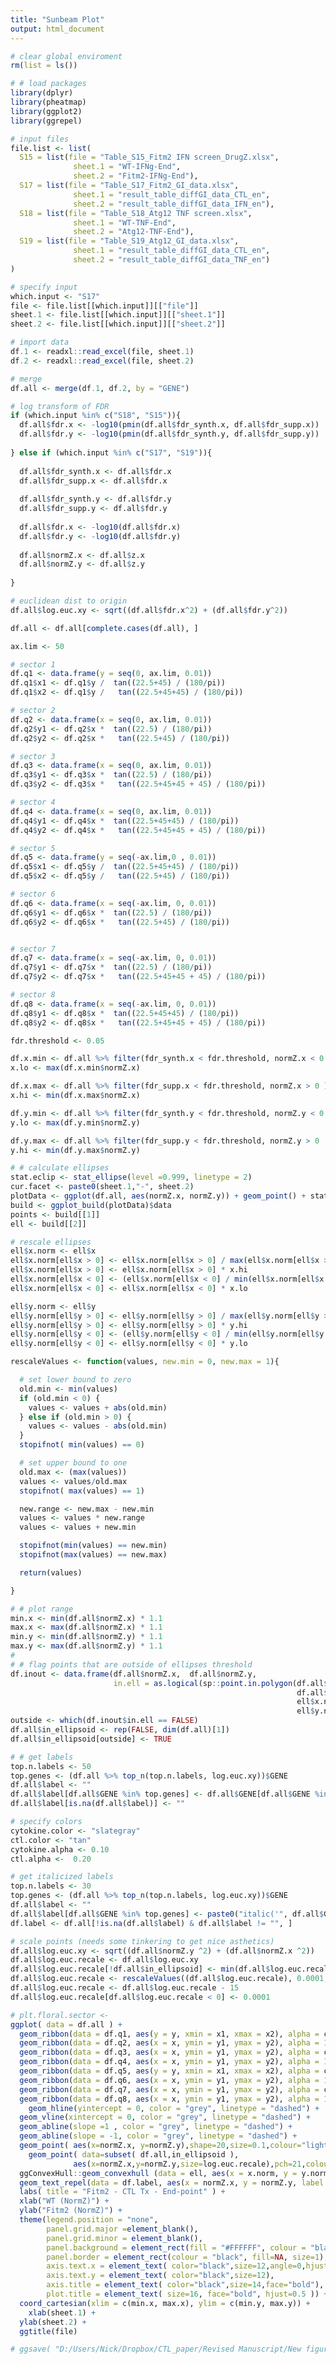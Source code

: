 ```yaml
---
title: "Sunbeam Plot"
output: html_document
---
```


```r

# clear global enviroment                          
rm(list = ls())

# # load packages
library(dplyr)
library(pheatmap)
library(ggplot2)
library(ggrepel)

```


```r

# input files
file.list <- list(
  S15 = list(file = "Table_S15_Fitm2 IFN screen_DrugZ.xlsx",
              sheet.1 = "WT-IFNg-End",
              sheet.2 = "Fitm2-IFNg-End"),
  S17 = list(file = "Table_S17_Fitm2_GI_data.xlsx",
              sheet.1 = "result_table_diffGI_data_CTL_en",
              sheet.2 = "result_table_diffGI_data_IFN_en"),
  S18 = list(file = "Table_S18_Atg12 TNF screen.xlsx",
              sheet.1 = "WT-TNF-End",
              sheet.2 = "Atg12-TNF-End"),
  S19 = list(file = "Table_S19_Atg12_GI_data.xlsx",
              sheet.1 = "result_table_diffGI_data_CTL_en",
              sheet.2 = "result_table_diffGI_data_TNF_en")
)

# specify input
which.input <- "S17"
file <- file.list[[which.input]][["file"]]
sheet.1 <- file.list[[which.input]][["sheet.1"]]
sheet.2 <- file.list[[which.input]][["sheet.2"]]

# import data
df.1 <- readxl::read_excel(file, sheet.1)
df.2 <- readxl::read_excel(file, sheet.2)


```

```r

# merge
df.all <- merge(df.1, df.2, by = "GENE")

# log transform of FDR
if (which.input %in% c("S18", "S15")){
  df.all$fdr.x <- -log10(pmin(df.all$fdr_synth.x, df.all$fdr_supp.x))
  df.all$fdr.y <- -log10(pmin(df.all$fdr_synth.y, df.all$fdr_supp.y))
  
} else if (which.input %in% c("S17", "S19")){
  
  df.all$fdr_synth.x <- df.all$fdr.x
  df.all$fdr_supp.x <- df.all$fdr.x
  
  df.all$fdr_synth.y <- df.all$fdr.y
  df.all$fdr_supp.y <- df.all$fdr.y
  
  df.all$fdr.x <- -log10(df.all$fdr.x)
  df.all$fdr.y <- -log10(df.all$fdr.y)  
  
  df.all$normZ.x <- df.all$z.x
  df.all$normZ.y <- df.all$z.y
  
}

# euclidean dist to origin
df.all$log.euc.xy <- sqrt((df.all$fdr.x^2) + (df.all$fdr.y^2))

df.all <- df.all[complete.cases(df.all), ]

```


```r

ax.lim <- 50

# sector 1
df.q1 <- data.frame(y = seq(0, ax.lim, 0.01))
df.q1$x1 <- df.q1$y /  tan((22.5+45) / (180/pi))
df.q1$x2 <- df.q1$y /   tan((22.5+45+45) / (180/pi))

# sector 2
df.q2 <- data.frame(x = seq(0, ax.lim, 0.01))
df.q2$y1 <- df.q2$x *  tan((22.5) / (180/pi))
df.q2$y2 <- df.q2$x *   tan((22.5+45) / (180/pi))

# sector 3
df.q3 <- data.frame(x = seq(0, ax.lim, 0.01))
df.q3$y1 <- df.q3$x *  tan((22.5) / (180/pi))
df.q3$y2 <- df.q3$x *   tan((22.5+45+45 + 45) / (180/pi))

# sector 4
df.q4 <- data.frame(x = seq(0, ax.lim, 0.01))
df.q4$y1 <- df.q4$x *  tan((22.5+45+45) / (180/pi))
df.q4$y2 <- df.q4$x *   tan((22.5+45+45 + 45) / (180/pi))

# sector 5
df.q5 <- data.frame(y = seq(-ax.lim,0 , 0.01))
df.q5$x1 <- df.q5$y /  tan((22.5+45+45) / (180/pi))
df.q5$x2 <- df.q5$y /   tan((22.5+45) / (180/pi))

# sector 6
df.q6 <- data.frame(x = seq(-ax.lim, 0, 0.01))
df.q6$y1 <- df.q6$x *  tan((22.5) / (180/pi))
df.q6$y2 <- df.q6$x *   tan((22.5+45) / (180/pi))


# sector 7
df.q7 <- data.frame(x = seq(-ax.lim, 0, 0.01))
df.q7$y1 <- df.q7$x *  tan((22.5) / (180/pi))
df.q7$y2 <- df.q7$x *   tan((22.5+45+45 + 45) / (180/pi))

# sector 8
df.q8 <- data.frame(x = seq(-ax.lim, 0, 0.01))
df.q8$y1 <- df.q8$x *  tan((22.5+45+45) / (180/pi))
df.q8$y2 <- df.q8$x *   tan((22.5+45+45 + 45) / (180/pi))

```


```r


fdr.threshold <- 0.05

df.x.min <- df.all %>% filter(fdr_synth.x < fdr.threshold, normZ.x < 0 ) 
x.lo <- max(df.x.min$normZ.x)

df.x.max <- df.all %>% filter(fdr_supp.x < fdr.threshold, normZ.x > 0 ) 
x.hi <- min(df.x.max$normZ.x)

df.y.min <- df.all %>% filter(fdr_synth.y < fdr.threshold, normZ.y < 0 ) 
y.lo <- max(df.y.min$normZ.y)

df.y.max <- df.all %>% filter(fdr_supp.y < fdr.threshold, normZ.y > 0  )
y.hi <- min(df.y.max$normZ.y)

# # calculate ellipses
stat.eclip <- stat_ellipse(level =0.999, linetype = 2)
cur.facet <- paste0(sheet.1,"-", sheet.2)
plotData <- ggplot(df.all, aes(normZ.x, normZ.y)) + geom_point() + stat.eclip
build <- ggplot_build(plotData)$data
points <- build[[1]]
ell <- build[[2]]

# rescale ellipses
ell$x.norm <- ell$x
ell$x.norm[ell$x > 0] <- ell$x.norm[ell$x > 0] / max(ell$x.norm[ell$x > 0])
ell$x.norm[ell$x > 0] <- ell$x.norm[ell$x > 0] * x.hi
ell$x.norm[ell$x < 0] <- (ell$x.norm[ell$x < 0] / min(ell$x.norm[ell$x < 0]))
ell$x.norm[ell$x < 0] <- ell$x.norm[ell$x < 0] * x.lo

ell$y.norm <- ell$y
ell$y.norm[ell$y > 0] <- ell$y.norm[ell$y > 0] / max(ell$y.norm[ell$y > 0])
ell$y.norm[ell$y > 0] <- ell$y.norm[ell$y > 0] * y.hi
ell$y.norm[ell$y < 0] <- (ell$y.norm[ell$y < 0] / min(ell$y.norm[ell$y < 0]))
ell$y.norm[ell$y < 0] <- ell$y.norm[ell$y < 0] * y.lo


```

```r

rescaleValues <- function(values, new.min = 0, new.max = 1){

  # set lower bound to zero
  old.min <- min(values)
  if (old.min < 0) {
    values <- values + abs(old.min)
  } else if (old.min > 0) {
    values <- values - abs(old.min)
  }
  stopifnot( min(values) == 0)

  # set upper bound to one
  old.max <- (max(values))
  values <- values/old.max
  stopifnot( max(values) == 1)

  new.range <- new.max - new.min
  values <- values * new.range
  values <- values + new.min

  stopifnot(min(values) == new.min)
  stopifnot(max(values) == new.max)

  return(values)

}

```

```r

# # plot range
min.x <- min(df.all$normZ.x) * 1.1
max.x <- max(df.all$normZ.x) * 1.1
min.y <- min(df.all$normZ.y) * 1.1
max.y <- max(df.all$normZ.y) * 1.1
# 
# # flag points that are outside of ellipses threshold
df.inout <- data.frame(df.all$normZ.x,  df.all$normZ.y,
                       in.ell = as.logical(sp::point.in.polygon(df.all$normZ.x,
                                                                df.all$normZ.y,
                                                                ell$x.norm,
                                                                ell$y.norm)))
outside <- which(df.inout$in.ell == FALSE)
df.all$in_ellipsoid <- rep(FALSE, dim(df.all)[1])
df.all$in_ellipsoid[outside] <- TRUE

# # get labels
top.n.labels <- 50
top.genes <- (df.all %>% top_n(top.n.labels, log.euc.xy))$GENE
df.all$label <- ""
df.all$label[df.all$GENE %in% top.genes] <- df.all$GENE[df.all$GENE %in% top.genes]
df.all$label[is.na(df.all$label)] <- ""


```

```r

# specify colors
cytokine.color <- "slategray"
ctl.color <- "tan"
cytokine.alpha <- 0.10
ctl.alpha <-  0.20

# get italicized labels
top.n.labels <- 30
top.genes <- (df.all %>% top_n(top.n.labels, log.euc.xy))$GENE
df.all$label <- ""
df.all$label[df.all$GENE %in% top.genes] <- paste0("italic('", df.all$GENE[df.all$GENE %in% top.genes], "')")
df.label <- df.all[!is.na(df.all$label) & df.all$label != "", ]

# scale points (needs some tinkering to get nice asthetics)
df.all$log.euc.xy <- sqrt((df.all$normZ.y ^2) + (df.all$normZ.x ^2))
df.all$log.euc.recale <- df.all$log.euc.xy
df.all$log.euc.recale[!df.all$in_ellipsoid] <- min(df.all$log.euc.recale[df.all$in_ellipsoid])
df.all$log.euc.recale <- rescaleValues((df.all$log.euc.recale), 0.0001, 100)
df.all$log.euc.recale <- df.all$log.euc.recale - 15
df.all$log.euc.recale[df.all$log.euc.recale < 0] <- 0.0001

# plt.floral.sector <- 
ggplot( data = df.all ) +
  geom_ribbon(data = df.q1, aes(y = y, xmin = x1, xmax = x2), alpha = cytokine.alpha, fill = cytokine.color) + 
  geom_ribbon(data = df.q2, aes(x = x, ymin = y1, ymax = y2), alpha = 1, fill = "#FCCC00") + 
  geom_ribbon(data = df.q3, aes(x = x, ymin = y1, ymax = y2), alpha = ctl.alpha, fill = ctl.color) +
  geom_ribbon(data = df.q4, aes(x = x, ymin = y1, ymax = y2), alpha = 1, fill = "white") + 
  geom_ribbon(data = df.q5, aes(y = y, xmin = x1, xmax = x2), alpha = cytokine.alpha, fill = cytokine.color) + 
  geom_ribbon(data = df.q6, aes(x = x, ymin = y1, ymax = y2), alpha = 1, fill = "#00AEEF") + 
  geom_ribbon(data = df.q7, aes(x = x, ymin = y1, ymax = y2), alpha = ctl.alpha, fill = ctl.color) + 
  geom_ribbon(data = df.q8, aes(x = x, ymin = y1, ymax = y2), alpha = 1, fill = "white") + 
    geom_hline(yintercept = 0, color = "grey", linetype = "dashed") +
  geom_vline(xintercept = 0, color = "grey", linetype = "dashed") +
  geom_abline(slope =1 , color = "grey", linetype = "dashed") +
  geom_abline(slope = -1, color = "grey", linetype = "dashed") +
  geom_point( aes(x=normZ.x, y=normZ.y),shape=20,size=0.1,colour="lightgrey" ) +
    geom_point( data=subset( df.all,in_ellipsoid ),
              aes(x=normZ.x,y=normZ.y,size=log.euc.recale),pch=21,colour="black",fill="lightgrey" ) + 
  ggConvexHull::geom_convexhull (data = ell, aes(x = x.norm, y = y.norm), color = "black", alpha = 0, linetype = "dashed") + 
  geom_text_repel(data = df.label, aes(x = normZ.x, y = normZ.y, label =label), size = 3, parse = TRUE) + 
  labs( title = "Fitm2 - CTL Tx - End-point" ) + 
  xlab("WT (NormZ)") +
  ylab("Fitm2 (NormZ)") +
  theme(legend.position = "none",
        panel.grid.major =element_blank(),
        panel.grid.minor = element_blank(),
        panel.background = element_rect(fill = "#FFFFFF", colour = "black",size = 1, linetype = "solid"),
        panel.border = element_rect(colour = "black", fill=NA, size=1),
        axis.text.x = element_text( color="black",size=12,angle=0,hjust=1),
        axis.text.y = element_text( color="black",size=12),
        axis.title = element_text( color="black",size=14,face="bold"),
        plot.title = element_text( size=16, face="bold", hjust=0.5 )) + 
  coord_cartesian(xlim = c(min.x, max.x), ylim = c(min.y, max.y)) +
    xlab(sheet.1) + 
  ylab(sheet.2) + 
  ggtitle(file)

# ggsave( "D:/Users/Nick/Dropbox/CTL_paper/Revised Manuscript/New figures/New data/Nick/Figure Updates/S17_v2.pdf",plot=last_plot(),width=5,height=5,bg="transparent",dpi=300,useDingbats=F)



```






